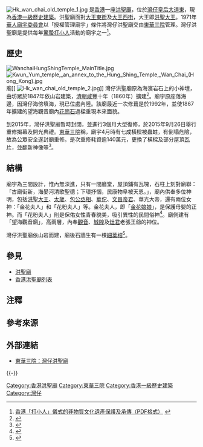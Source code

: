 [[File:Hk_wan_chai_old_temple_1.jpg|thumb]]
{{engname|灣仔洪聖廟|Hung Shing Temple at Wan Chai}}是[[香港|香港]]一座[[洪聖廟|洪聖廟]]，位於[[灣仔|灣仔]][[皇后大道東_(街道)|皇后大道東]]，現為[[香港一級歷史建築|香港一級歷史建築]]。洪聖廟面對[[大王東街|大王東街]]及[[大王西街|大王西街]]，大王即[[洪聖大王|洪聖大王]]。1971年[[華人廟宇委員會|華人廟宇委員會]]以「授權管理廟宇」條件將灣仔洪聖廟交由[[東華三院|東華三院]]管理。灣仔洪聖廟是提供每年[[驚蟄|驚蟄]][[打小人|打小人]]活動的廟宇之一<ref>[http://ihome.cuhk.edu.hk/~b109214/Final%20Report_Leungs%20gp.pdf 香港「打小人」儀式的非物質文化遺產保護及承傳（PDF格式）] {{webarchive|url=https://web.archive.org/web/20080908073912/http://ihome.cuhk.edu.hk/~b109214/Final%20Report_Leungs%20gp.pdf |date=2008-09-08 }}</ref>。

==歷史==
[[File:WanchaiHungShingTemple_MainTitle.jpg|thumb]]
[[File:Kwun_Yum_temple,_an_annex_to_the_Hung_Shing_Temple,_Wan_Chai_(Hong_Kong).jpg|left]]廟]]
[[File:Hk_wan_chai_old_temple_2.jpg|thumb]]]]
灣仔洪聖廟原為海濱岩石上的小神壇，由坊眾於1847年依山岩建築，[[清|清朝]][[咸豐|咸豐]]十年（1860年）擴建<ref>{{cite web |title=灣仔洪聖廟 - 廟宇介紹 |url=https://temples.tungwahcsd.org/hung-shing-temple-wanchai |website=東華三院廟宇及祭祀服務 |accessdate=2020-10-04 |archive-date=2020-11-24 |archive-url=https://web.archive.org/web/20201124121706/https://temples.tungwahcsd.org/hung-shing-temple-wanchai |dead-url=no }}</ref>。廟宇原座落海邊，因灣仔海傍填海，現已位處內陸。該廟最近一次修葺是於1992年，並使1867年擴建的望海觀音廟內[[花崗石|花崗石]]過樑重現本來面貌。

到2015年，灣仔洪聖廟暫時封閉，並進行3個月大型復修，於2015年9月26日舉行重修揭幕及開光典禮。[[東華三院|東華三院]]稱，廟宇4月時有七成橫樑被蟲蛀，有倒塌危險，故為公眾安全遂封廟重修。是次重修耗資逾140萬元，更換了橫樑及部分屋頂[[瓦片|瓦片]]，並翻新神像等<ref>{{Cite web|title=蟲蛀七成樑 灣仔洪聖廟修復|url=https://news.mingpao.com/pns/港聞/article/20150927/s00002/1443290957832/蟲蛀七成樑-灣仔洪聖廟修復|accessdate=2020-02-02|author=|date=2015-09-27|format=|publisher=明報|language=|archive-date=2020-02-02|archive-url=https://web.archive.org/web/20200202045909/https://news.mingpao.com/pns/%25E6%25B8%25AF%25E8%2581%259E/article/20150927/s00002/1443290957832/%25E8%259F%25B2%25E8%259B%2580%25E4%25B8%2583%25E6%2588%2590%25E6%25A8%2591-%25E7%2581%25A3%25E4%25BB%2594%25E6%25B4%25AA%25E8%2581%2596%25E5%25BB%259F%25E4%25BF%25AE%25E5%25BE%25A9|dead-url=no}}</ref>。

==結構==
廟宇為三間設計，惟內無深進，只有一間廳堂，屋頂鋪有瓦塊，石柱上刻對廟聯：「古廟街新，海晏河清歌聖德；下環{{noteTag|1=灣仔在[[香港開埠初期|香港開埠初期]]時[[維多利亞城|維多利亞城]]區劃的「[[四環九約|四環九約]]」中屬'''下環'''，而灣仔本身有「小海灣」的意思}}抒悃，民康物阜被天恩。」，廟內供奉多位神明，包括[[洪聖大王|洪聖大王]]、[[太歲|太歲]]、[[包公|包公丞相]]、[[華佗|華佗]]、[[文昌帝君|文昌帝君]]、華光大帝，還有兩位女神：「金花夫人」和「花粉夫人」等。金花夫人，即「[[金花娘娘|金花娘娘]]」，是保護母嬰的正神。而「花粉夫人」則是保佑女性青春貌美，吸引異性的民間俗神<ref>{{cite web|url= |title=娼妓要拜什麼神？|last= 李碧華|first=  |coauthors=|date=2011-09-29|publisher=《壹週刊》(1125期)|accessdate=2012-03-26}}</ref>。廟側建有「望海觀音廟」，高兩層，內奉[[觀音|觀音]]、[[城隍|城隍]]及[[灶君|灶君]]老張王爺的神位。

灣仔洪聖廟依山岩而建，廟後石牆生有一棵[[細葉榕|細葉榕]]<ref>{{Cite web |url=http://forestying.mysinablog.com/index.php?op=ViewArticle&articleId=641229 |title=遊遊舊灣仔 看看石牆樹 |access-date=2007-09-20 |archive-url=https://web.archive.org/web/20070622064006/http://forestying.mysinablog.com/index.php?op=ViewArticle&articleId=641229 |archive-date=2007-06-22 |dead-url=yes }}</ref>。

==參見==
*[[洪聖廟|洪聖廟]]
*[[香港洪聖廟列表|香港洪聖廟列表]]

==注釋==
{{noteFoot}}

==參考來源==
{{reflist|2}}

==外部連結==
* [http://www.tungwahcsd.org/chi/ts/tscentre.php?id=106&steid=226&fontsize=middle 東華三院：灣仔洪聖廟] {{Wayback|url=http://www.tungwahcsd.org/chi/ts/tscentre.php?id=106&steid=226&fontsize=middle |date=20071116104117 }}

{{-}}
{{香港一級歷史建築}}

[[Category:香港洪聖廟|Category:香港洪聖廟]]
[[Category:東華三院|Category:東華三院]]
[[Category:香港一級歷史建築|Category:香港一級歷史建築]]
[[Category:灣仔|Category:灣仔]]